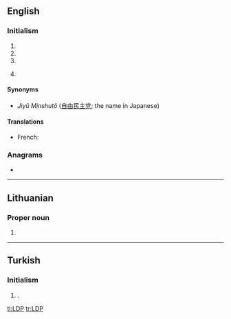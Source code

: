 ==English==

===Initialism===
{{rfc-header|Initialism}}
{{en-initialism}}

# {{w|Linux Documentation Project}}
# {{w|Liberal Democratic Party}}
# {{w|Label Distribution Protocol}}
# {{w|Lingwa de Planeta}} {{gloss|language}}

====Synonyms====
* {{qualifier|Liberal Democratic Party of Japan}} ''Jiyû Minshutô'' ([[自由]][[民主]][[党]]; the name in Japanese)

====Translations====
{{trans-top|Liberal Democratic Party of Japan}}
* French: {{t|fr|PLD|m}}
{{trans-mid}}
{{trans-bottom}}

===Anagrams===
* {{l|en|PLD}}

----

==Lithuanian==
===Proper noun===
{{lt-proper noun|f}}

# {{abbreviation of|{{w|Order and Justice|Liberalų Demokratų Partija}}|lang=lt}}
----

==Turkish==

===Initialism===
{{rfc-header|Initialism}}
{{tr-initialism}}

# {{lb|tr|politics}} {{initialism of|Liberal Demokrat Parti|lang=tr|nodot=1}} {{gloss|Liberal Democratic Party}}.

[[tl:LDP]]
[[tr:LDP]]